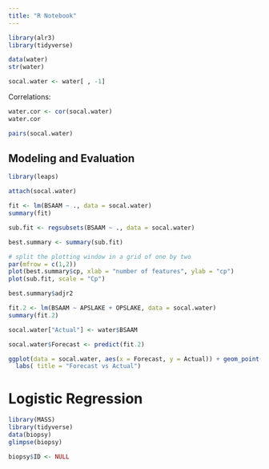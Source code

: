 ```yaml
---
title: "R Notebook"
---
```



```r
library(alr3)
library(tidyverse)
```

```r
data(water)
str(water)

```


```r
socal.water <- water[ , -1]
```

Correlations:

```r
water.cor <- cor(socal.water)
water.cor
```

```r
pairs(socal.water)
```
## Modeling and Evaluation

```r
library(leaps)
```

```r
attach(socal.water)
```

```r
fit <- lm(BSAAM ~ ., data = socal.water)
summary(fit)
```

```r
sub.fit <- regsubsets(BSAAM ~ ., data = socal.water)
```

```r
best.summary <- summary(sub.fit)
```

```r
# split the plotting window in a grid of one by two
par(mfrow = c(1,2))
plot(best.summary$cp, xlab = "number of features", ylab = "cp")
plot(sub.fit, scale = "Cp")
```

```r
best.summary$adjr2
```

```r
fit.2 <- lm(BSAAM ~ APSLAKE + OPSLAKE, data = socal.water)
summary(fit.2)
```

```r
socal.water["Actual"] <- water$BSAAM

socal.water$Forecast <- predict(fit.2)
```

```r
ggplot(data = socal.water, aes(x = Forecast, y = Actual)) + geom_point() + geom_smooth(method = lm) +
  labs( title = "Forecast vs Actual")

```

# Logistic Regression
```r
library(MASS)
library(tidyverse)
data(biopsy)
glimpse(biopsy)

```

```r
biopsy$ID <- NULL
```

```r

```

